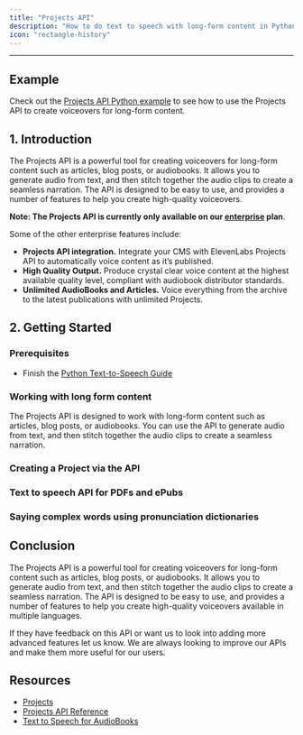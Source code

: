 ```yaml
---
title: "Projects API"
description: "How to do text to speech with long-form content in Python by using the Projects API"
icon: "rectangle-history"
---
```


---

## Example

Check out the [Projects API Python example](https://github.com/elevenlabs/elevenlabs-examples/tree/main/examples/text-to-speech/python/projects-api) to see how to use the Projects API to create voiceovers for long-form content.

## 1. Introduction

The Projects API is a powerful tool for creating voiceovers for long-form content such as articles, blog posts, or audiobooks. It allows you to generate audio from text, and then stitch together the audio clips to create a seamless narration. The API is designed to be easy to use, and provides a number of features to help you create high-quality voiceovers.

**Note: The Projects API is currently only available on our [enterprise](https://elevenlabs.io/enterprise) plan**.

Some of the other enterprise features include:

- **Projects API integration.** Integrate your CMS with ElevenLabs Projects API to automatically voice content as it’s published.
- **High Quality Output.** Produce crystal clear voice content at the highest available quality level, compliant with audiobook distributor standards.
- **Unlimited AudioBooks and Articles.** Voice everything from the archive to the latest publications with unlimited Projects.

## 2. Getting Started

### Prerequisites

- Finish the [Python Text-to-Speech Guide](https://elevenlabs.io/docs/api-reference/python-text-to-speech-guide#introduction)

### Working with long form content

The Projects API is designed to work with long-form content such as articles, blog posts, or audiobooks. You can use the API to generate audio from text, and then stitch together the audio clips to create a seamless narration.

### Creating a Project via the API

### Text to speech API for PDFs and ePubs

### Saying complex words using pronunciation dictionaries

## Conclusion

The Projects API is a powerful tool for creating voiceovers for long-form content such as articles, blog posts, or audiobooks. It allows you to generate audio from text, and then stitch together the audio clips to create a seamless narration. The API is designed to be easy to use, and provides a number of features to help you create high-quality voiceovers available in multiple languages.

If they have feedback on this API or want us to look into adding more advanced features let us know. We are always looking to improve our APIs and make them more useful for our users.

## Resources

- [Projects](https://elevenlabs.io/projects)
- [Projects API Reference](https://elevenlabs.io/docs/api-reference/get-projects)
- [Text to Speech for AudioBooks](https://elevenlabs.io/use-cases/audiobooks)
